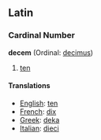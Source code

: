 ==Latin==
===Cardinal Number===
'''decem''' (Ordinal: [[decimus]])

#[[ten]]
====Translations====
*[[English]]: [[ten]]
*[[French]]: [[dix]]
*[[Greek]]: [[deka]]
*[[Italian]]: [[dieci]]